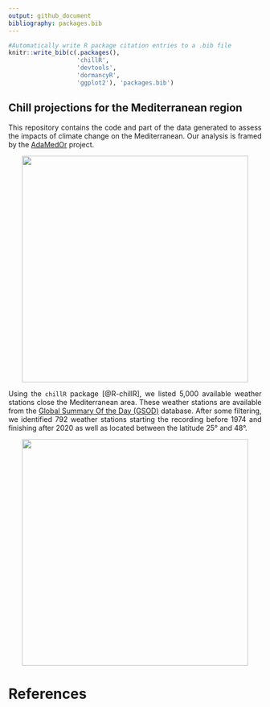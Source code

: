 ---
output: github_document
bibliography: packages.bib
---

```{r, warning=FALSE, include = FALSE}
#Automatically write R package citation entries to a .bib file
knitr::write_bib(c(.packages(), 
                   'chillR',
                   'devtools',
                   'dormancyR',
                   'ggplot2'), 'packages.bib')
```

<div style="text-align: justify">

# Chill projections for the Mediterranean region

This repository contains the code and part of the data generated to assess the impacts of climate change on the Mediterranean. Our analysis is framed by the [AdaMedOr](https://twitter.com/AdaMedOr1) project.

<center>
<a><img src='figures/mediterranean.png' height="450" /></a>
</center>

Using the `chillR` package [@R-chillR], we listed 5,000 available weather stations close the Mediterranean area. These weather stations are available from the [Global Summary Of the Day (GSOD)](https://data.noaa.gov/dataset/dataset/global-surface-summary-of-the-day-gsod) database. After some filtering, we identified 792 weather stations starting the recording before 1974 and finishing after 2020 as well as located between the latitude 25° and 48°.

<center>
<a><img src='figures/available_WS_filtered_latitude_v2.png' align="center" height="450" /></a>
</center>

</div>

# References
